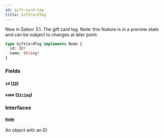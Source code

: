 ```yaml
---
id: gift-card-tag
title: GiftCardTag
---
```


New in Saleor 3.1. The gift card tag. Note: this feature is in a preview state and can be subject to changes at later point.

```graphql
type GiftCardTag implements Node {
  id: ID!
  name: String!
}
```

### Fields

#### `id` ([`ID`](../../../developer/api-reference/scalars/id))

#### `name` ([`String`](../../../developer/api-reference/scalars/string))

### Interfaces

#### [`Node`](../../../developer/api-reference/interfaces/node)

An object with an ID

